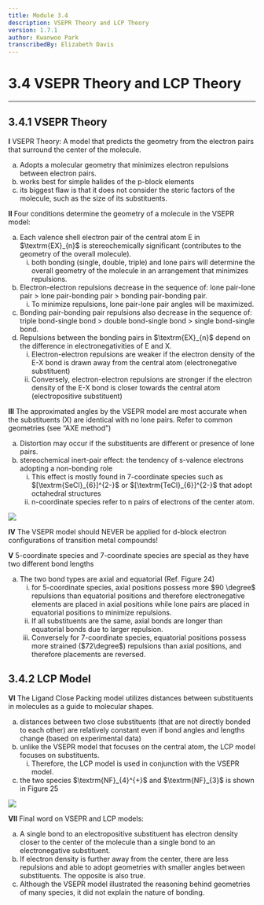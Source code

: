 ```yaml
---
title: Module 3.4
description: VSEPR Theory and LCP Theory
version: 1.7.1
author: Kwanwoo Park
transcribedBy: Elizabeth Davis
---
```


# 3.4 VSEPR Theory and LCP Theory

---

## 3.4.1 VSEPR Theory

**I** VSEPR Theory: A model that predicts the geometry from the electron pairs that surround the
center of the molecule.

<ol type="a">
  <li>
    Adopts a molecular geometry that minimizes electron repulsions between
    electron pairs.
  </li>
  <li>works best for simple halides of the p-block elements</li>
  <li>
    its biggest flaw is that it does not consider the steric factors of the
    molecule, such as the size of its substituents.
  </li>
</ol>

**II** Four conditions determine the geometry of a molecule in the VSEPR model:

<ol type="a">
  <li>
    Each valence shell electron pair of the central atom E in $\textrm{EX}_{n}$
    is stereochemically significant (contributes to the geometry of the overall
    molecule).
    <ol type="i">
      <li>
        both bonding (single, double, triple) and lone pairs will determine the
        overall geometry of the molecule in an arrangement that minimizes
        repulsions.
      </li>
    </ol>
  </li>
  <li>
    Electron-electron repulsions decrease in the sequence of: lone pair-lone
    pair > lone pair-bonding pair > bonding pair-bonding pair.
    <ol type="i">
      <li>
        To minimize repulsions, lone pair-lone pair angles will be maximized.
      </li>
    </ol>
  </li>
  <li>
    Bonding pair-bonding pair repulsions also decrease in the sequence of:
    triple bond-single bond > double bond-single bond > single bond-single bond.
  </li>
  <li>
    Repulsions between the bonding pairs in $\textrm{EX}_{n}$ depend on the
    difference in electronegativities of E and X.
    <ol type="i">
      <li>
        Electron-electron repulsions are weaker if the electron density of the
        E-X bond is drawn away from the central atom (electronegative
        substituent)
      </li>
      <li>
        Conversely, electron-electron repulsions are stronger if the electron
        density of the E-X bond is closer towards the central atom
        (electropositive substituent)
      </li>
    </ol>
  </li>
</ol>

**III** The approximated angles by the VSEPR model are most accurate when the substituents
(X) are identical with no lone pairs. Refer to common geometries (see “AXE
method”)

<ol type="a">
  <li>
    Distortion may occur if the substituents are different or presence of lone pairs.
  </li>
  <li>
    stereochemical inert-pair effect: the tendency of s-valence electrons adopting
    a non-bonding role 
    <ol type="i">
      <li>
        This effect is mostly found in 7-coordinate species such as $[\textrm{SeCl}_{6}]^{2-}$ or $[\textrm{TeCl}_{6}]^{2-}$
        that adopt octahedral structures
      </li>
      <li>
        n-coordinate species refer to n pairs of electrons of the center atom.
      </li>
    </ol>
  </li>
</ol>

<img src="https://i.imgur.com/WZhUHwx.png" />

**IV** The VSEPR model should NEVER be applied for d-block electron configurations of
transition metal compounds!

**V** 5-coordinate species and 7-coordinate species are special as they have two different
bond lengths

<ol type="a">
  <li>
    The two bond types are axial and equatorial (Ref. Figure 24)
    <ol type="i">
      <li>
        for 5-coordinate species, axial positions possess more $90 \degree$
        repulsions than equatorial positions and therefore electronegative
        elements are placed in axial positions while lone pairs are placed in
        equatorial positions to minimize repulsions.
      </li>
      <li>
        If all substituents are the same, axial bonds are longer than equatorial
        bonds due to larger repulsion.
      </li>
      <li>
        Conversely for 7-coordinate species, equatorial positions possess more
        strained ($72\degree$) repulsions than axial positions, and therefore
        placements are reversed.
      </li>
    </ol>
  </li>
</ol>

## 3.4.2 LCP Model

**VI** The Ligand Close Packing model utilizes distances between substituents in molecules as a guide
to molecular shapes.

<ol type="a">
  <li>
    distances between two close substituents (that are not directly bonded to each other) are
    relatively constant even if bond angles and lengths change (based on experimental data)
  </li>
  <li>
    unlike the VSEPR model that focuses on the central atom, the LCP
    model focuses on substituents.
    <ol type="i">
      <li>
        Therefore, the LCP model is used in conjunction with the
        VSEPR model.
      </li>
    </ol>  
  </li>
  <li>
    the two species $\textrm{NF}_{4}^{+}$ and $\textrm{NF}_{3}$ is shown in Figure 25
  </li>
</ol>

<img src="https://i.imgur.com/ZvXLJKa.png" />

**VII** Final word on VSEPR and LCP models:

<ol type="a">
  <li>
    A single bond to an electropositive substituent has electron density closer
    to the center of the molecule than a single bond to an electronegative
    substituent.
  </li>
  <li>
    If electron density is further away from the center, there are less
    repulsions and able to adopt geometries with smaller angles between
    substituents. The opposite is also true.
  </li>
  <li>
    Although the VSEPR model illustrated the reasoning behind geometries of many
    species, it did not explain the nature of bonding.
  </li>
</ol>
